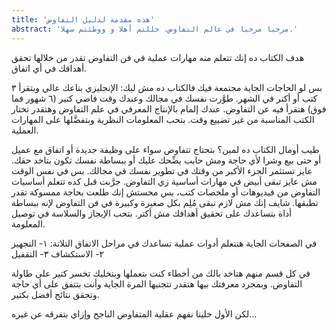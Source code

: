 ```yaml
---
title: 'هذه مقدمة لدليل التفاوض'
abstract: 'مرحبا مرحبا في عالم التفاوض. حللتم أهلا و ووطئتم سهلا.'
---
```


هدف الكتاب ده إنك تتعلم منه مهارات عملية في فن التفاوض تقدر من خلالها تحقق أهدافك في أي اتفاق.

بس لو الحاجات الجاية مجتمعة فيك فالكتاب ده مش ليك:
الإنجليزي بتاعك عالي وبتقرأ ٣ كتب أو أكتر في الشهر.
طوَّرت نفسك في مجالك وعندك وقت فاضي كتير (٦ شهور فما فوق) هتقرأ فيه عن التفاوض.
عندك إلمام بالإنتاج المعرفي في علم التفاوض وهتقدر تختار الكتب المناسبة من غير تضييع وقت.
بتحب المعلومات النظرية وبتفضَّلها على المهارات العملية.

طيب أومال الكتاب ده لمين؟
بتحتاج تتفاوض سواء على وظيفة جديدة أو اتفاق مع عميل أو حتى بيع وشرا لأي حاجة ومش حابب يضِّحك عليك أو ببساطة نفسك تكون بتاخد حقك.
عايز تستثمر الجزء الأكبر من وقتك في تطوير نفسك في مجالك. بس في نفس الوقت مش عايز تبقى أبيض في مهارات أساسية زي التفاوض.
جرَّبت قبل كده تتعلم أساسيات التفاوض من فيديوهات أو ملخصات كتب، بس محستش إنك طلعت بحاجة ممسوكة تقدر تطبقها.
شايف إنك مش لازم تبقى مُلِم بكل صغيرة وكبيرة في فن التفاوض لإنه ببساطة أداة بتساعدك على تحقيق أهدافك مش أكتر.
بتحب الإيجاز والسلاسة في توصيل المعلومة.

في الصفحات الجاية هتتعلم أدوات عملية تساعدك في مراحل الاتفاق التلاتة:
١- التجهيز
٢- الاستكشاف
٣- التقفيل

في كل قسم منهم هتاخد بالك من أخطاء كنت بتعملها وبتخليك تخسر كتير على طاولة التفاوض. وبمجرد معرفتك بيها هتقدر تتجنبها المرة الجاية وأنت بتتفق على أي حاجة وتحقق نتائج أفضل بكتير.

لكن الأول خلينا نفهم عقلية المتفاوض الناجح وإزاي بتفرقه عن غيره…
